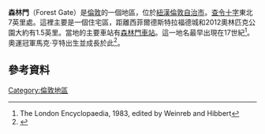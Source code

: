 {{Infobox UK place |
   |official_name=      Forest Gate
   |static_image_name = Forest Gate.JPG
   |static_image_caption = Woodgrange Road, Forest Gate
   |map_type=           Greater London
   |region=             倫敦
   |country=            英格蘭
   |london_borough=     紐漢
   |constituency_westminster= [[西漢姆_(英國國會選區)|西漢姆]]
   |post_town=          LONDON
   |postcode_area=      E
   |postcode_district=  E7
   |dial_code=          020
   |os_grid_reference=  TQ405855
   |latitude=           51.550832
   |longitude=          0.02739
}}
'''森林門'''（Forest Gate）是[[倫敦|倫敦]]的一個地區，位於[[紐漢倫敦自治市|紐漢倫敦自治市]]。[[查令十字|查令十字]]東北7英里處。這裡主要是一個住宅區，距離西菲爾德斯特拉福德城和2012奧林匹克公園大約有1.5英里。當地的主要車站有[[森林門車站|森林門車站]]。這一地名最早出現在17世紀<ref name="autogenerated1983">The London Encyclopaedia, 1983, edited by Weinreb and Hibbert</ref>。奧運冠軍馬克·亨特出生並成長於此<ref>{{cite news | url=http://www.britishrowing.org/gb-rowing-team/biographies/mark-hunter | title=Mark Hunter MBE | publisher=British Rowning 2012 | access-date=23 July 2012 | archive-date=2015-03-17 | archive-url=https://web.archive.org/web/20150317151402/http://britishrowing.org/gb-rowing-team/biographies/mark-hunter | dead-url=no }}</ref>。
==參考資料==
{{Reflist}}
[[Category:倫敦地區|Category:倫敦地區]]